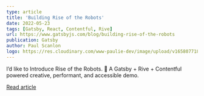 ```yaml
---
type: article
title: 'Building Rise of the Robots'
date: 2022-05-23
tags: [Gatsby, React, Contentful, Rive]
url: https://www.gatsbyjs.com/blog/building-rise-of-the-robots
publication: Gatsby
author: Paul Scanlon
logo: https://res.cloudinary.com/www-paulie-dev/image/upload/v1658077182/paulie.dev/Logos/gatsby-logo_dgbkjm.png
---
```


I’d like to Introduce Rise of the Robots. 🤖 A Gatsby + Rive + Contentful powered creative, performant, and accessible
demo.

[Read article](https://www.gatsbyjs.com/blog/building-rise-of-the-robots)
